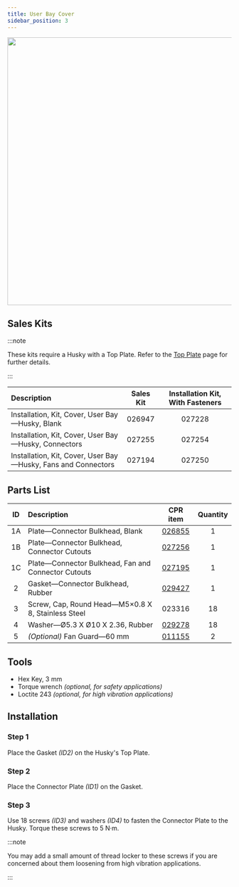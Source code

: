 ```yaml
---
title: User Bay Cover
sidebar_position: 3
---
```


<center>
  <img
    src="/img/robot_images/husky_images/robot_husky_29.png"
    width="600"
  />
</center>

## Sales Kits

:::note

These kits require a Husky with a Top Plate.
Refer to the [Top Plate](./top_plate_husky) page for further details.

:::

| Description                                                   | Sales Kit | Installation Kit, With Fasteners |
| :------------------------------------------------------------ | :-------: | :------------------------------: |
| Installation, Kit, Cover, User Bay—Husky, Blank               |  026947   |              027228              |
| Installation, Kit, Cover, User Bay—Husky, Connectors          |  027255   |              027254              |
| Installation, Kit, Cover, User Bay—Husky, Fans and Connectors |  027194   |              027250              |

## Parts List

| ID  | Description                                         |                      CPR item                       | Quantity |
| :-: | :-------------------------------------------------- | :-------------------------------------------------: | :------: |
| 1A  | Plate—Connector Bulkhead, Blank                     | [026855](/assets/pdf/clearpath_robotics_026855.pdf) |    1     |
| 1B  | Plate—Connector Bulkhead, Connector Cutouts         | [027256](/assets/pdf/clearpath_robotics_027256.pdf) |    1     |
| 1C  | Plate—Connector Bulkhead, Fan and Connector Cutouts | [027195](/assets/pdf/clearpath_robotics_027195.pdf) |    1     |
|  2  | Gasket—Connector Bulkhead, Rubber                   | [029427](/assets/pdf/clearpath_robotics_029427.pdf) |    1     |
|  3  | Screw, Cap, Round Head—M5×0.8 X 8, Stainless Steel  |                       023316                        |    18    |
|  4  | Washer—Ø5.3 X Ø10 X 2.36, Rubber                    |    [029278](https://www.mcmaster.com/94733a413/)    |    18    |
|  5  | _(Optional)_ Fan Guard—60 mm                        |     [011155](https://www.mcmaster.com/19155K3/)     |    2     |

## Tools

- Hex Key, 3 mm
- Torque wrench _(optional, for safety applications)_
- Loctite 243 _(optional, for high vibration applications)_

## Installation

### Step 1

Place the Gasket _(ID2)_ on the Husky's Top Plate.

### Step 2

Place the Connector Plate _(ID1)_ on the Gasket.

### Step 3

Use 18 screws _(ID3)_ and washers _(ID4)_ to fasten the Connector Plate to the Husky.
Torque these screws to 5 N·m.

:::note

You may add a small amount of thread locker to these screws if you are concerned about them loosening from high vibration applications.

:::
